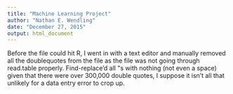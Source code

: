 ```yaml
---
title: "Machine Learning Project"
author: "Nathan E. Wendling"
date: "December 27, 2015"
output: html_document
---
```


Before the file could hit R, I went in with a text editor and manually removed all the doublequotes from the file as the file was not going through read.table properly.  Find-replace'd all \"s with nothing (not even a space) given that there were over 300,000 double quotes, I suppose it isn't all that unlikely for a data entry error to crop up.